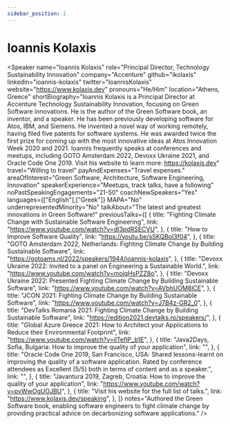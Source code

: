 ```yaml
---
sidebar_position: 1
---
```



# Ioannis Kolaxis

<Speaker
  name="Ioannis Kolaxis"
  role="Principal Director, Technology Sustainability Innovation"
  company="Accenture"
  github="ikolaxis"
  linkedin="ioannis-kolaxis"
  twitter="IoannisKolaxis"
  website="https://www.kolaxis.dev"
  pronouns="He/Him"
  location="Athens, Greece"
  shortBiography="Ioannis Kolaxis is a Principal Director at Accenture Technology Sustainability Innovation, focusing on Green Software innovations. He is the author of the Green Software book, an inventor, and a speaker. He has been previously developing software for Atos, IBM, and Siemens.
He invented a novel way of working remotely, having filed five patents for software systems. He was awarded twice the first prize for coming up with the most innovative ideas at Atos Innovation Week 2020 and 2021.
Ioannis frequently speaks at conferences and meetups, including GOTO Amsterdam 2022, Devoxx Ukraine 2021, and Oracle Code One 2019. Visit his website to learn more: https://kolaxis.dev"
  travel="Willing to travel"
  payAndExpenses="Travel expenses."
  areaOfInterest="Green Software, Architecture, Software Engineering, Innovation"
  speakerExperience="Meetups, track talks, have a following"
  noPastSpeakingEngagements="21-50"
  coachNewSpeakers="Yes"
  languages={["English"],["Greek"]}
  MAPA="No"
  underrepresentedMinority="No"
  talkAbout="The latest and greatest innovations in Green Software!"
  previousTalks={[
    {
      title: "Fighting Climate Change with Sustainable Software Engineering",
      link: "https://www.youtube.com/watch?v=dI3pdRSECVU",
    },
    {
      title: "How to Improve Software Quality",
      link: "https://youtu.be/sSKQBol3f04",
    },
    {
      title: "GOTO Amsterdam 2022, Netherlands: Fighting Climate Change by Building Sustainable Software",
      link: "https://gotoams.nl/2022/speakers/1944/ioannis-kolaxis",
    },
    {
      title: "Devoxx Ukraine 2022: Invited to a panel on Engineering a Sustainable World.",
      link: "https://www.youtube.com/watch?v=mojqHsPZZ8o",
    },
    {
      title: "Devoxx Ukraine 2022: Presented Fighting Climate Change by Building Sustainable Software",
      link: "https://www.youtube.com/watch?v=AVbhUOM8lCE",
    },
    {
      title: "JCON 2021: Fighting Climate Change by Building Sustainable Software",
      link: "https://www.youtube.com/watch?v=J7B4z-GR2_0",
    },
    {
      title: "DevTalks Romania 2021: Fighting Climate Change by Building Sustainable Software",
      link: "https://edition2021.devtalks.ro/speakers/",
    },
    {
      title: "Global Azure Greece 2021: How to Architect your Applications to Reduce their Environmental Footprint",
      link: "https://www.youtube.com/watch?v=ilTefIP_b1E",
    },
    {
      title: "Java2Days, Sofia, Bulgaria: How to improve the quality of your application",
      link: "",
    },
    {
      title: "Oracle Code One 2019, San Francisco, USA: Shared lessons-learnt on improving the quality of a software application. Rated by conference attendees as Excellent (5/5) both in terms of content and as a speaker.",
      link: "",
    },
    {
      title: "Javantura 2019, Zagreb, Croatia: How to improve the quality of your application",
      link: "https://www.youtube.com/watch?v=pvWwOgUOJBU",
    },
    {
      title: "Visit his website for the full list of talks.",
      link: "https://www.kolaxis.dev/speaking",
    },
  ]}
  notes="Authored the Green Software book, enabling software engineers to fight climate change by providing practical advice on decarbonizing software applications."
/>
